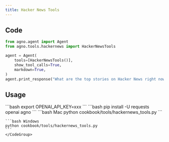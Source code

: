 ```yaml
---
title: Hacker News Tools
---
```


## Code

```python cookbook/tools/hackernews_tools.py
from agno.agent import Agent
from agno.tools.hackernews import HackerNewsTools

agent = Agent(
    tools=[HackerNewsTools()],
    show_tool_calls=True,
    markdown=True,
)
agent.print_response("What are the top stories on Hacker News right now?")
```

## Usage

<Steps>
  <Snippet file="create-venv-step.mdx" />
  <Step title="Set your API key">
    ```bash
    export OPENAI_API_KEY=xxx
    ```
  </Step>

  <Step title="Install libraries">
    ```bash
    pip install -U requests openai agno
    ```
  </Step>

  <Step title="Run Agent">
    <CodeGroup>
    ```bash Mac
    python cookbook/tools/hackernews_tools.py
    ```

    ```bash Windows
    python cookbook/tools/hackernews_tools.py
    ```
    </CodeGroup>
  </Step>
</Steps>